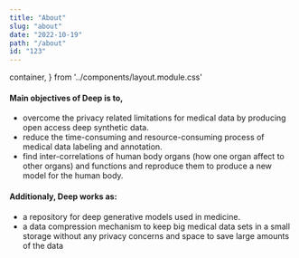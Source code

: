 ```yaml
---
title: "About"
slug: "about"
date: "2022-10-19"
path: "/about"
id: "123"
---
```


  container,
} from '../components/layout.module.css'

<Layout className={container} pageTitle="About Page">

#### Main objectives of Deep is to,
- overcome the privacy related limitations for medical data by producing open access deep synthetic data.
- reduce the time-consuming and resource-consuming process of medical data labeling and annotation.
- find inter-correlations of human body organs (how one organ affect to other organs) and functions and reproduce them to produce a new model for the human body.

#### Additionaly, Deep works as:
- a repository for deep generative models used in medicine.
- a data compression mechanism to keep big medical data sets in a small storage without any privacy concerns and space to save large amounts of the data

<br/>
<br/>
<br/>
</Layout>



